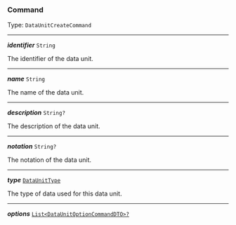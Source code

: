 


### Command

Type: `DataUnitCreateCommand`

---

***identifier*** `String`

The identifier of the data unit.



---

***name*** `String`

The name of the data unit.



---

***description*** `String?`

The description of the data unit.



---

***notation*** `String?`

The notation of the data unit.



---

***type*** [`DataUnitType`](#dataunittype)

The type of data used for this data unit.



---

***options*** [`List<DataUnitOptionCommandDTO>?`](#command)
